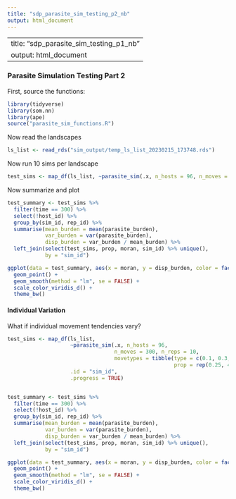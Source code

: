 ```yaml
---
title: "sdp_parasite_sim_testing_p2_nb"
output: html_document
---
```


---
title: "sdp_parasite_sim_testing_p1_nb"
output: html_document
---

### Parasite Simulation Testing Part 2

First, source the functions:

```r
library(tidyverse)
library(som.nn)
library(ape)
source("parasite_sim_functions.R")
```

Now read the landscapes

```r

ls_list <- read_rds("sim_output/temp_ls_list_20230215_173748.rds")

```

Now run 10 sims per landscape

```r

test_sims <- map_df(ls_list, ~parasite_sim(.x, n_hosts = 96, n_moves = 300, n_reps = 10), .id = "sim_id", .progress = TRUE)
```

Now summarize and plot

```r
test_summary <- test_sims %>%
  filter(time == 300) %>%
  select(!host_id) %>%
  group_by(sim_id, rep_id) %>%
  summarise(mean_burden = mean(parasite_burden),
            var_burden = var(parasite_burden),
            disp_burden = var_burden / mean_burden) %>%
  left_join(select(test_sims, prop, moran, sim_id) %>% unique(), 
            by = "sim_id")

ggplot(data = test_summary, aes(x = moran, y = disp_burden, color = factor(prop))) +
  geom_point() +
  geom_smooth(method = "lm", se = FALSE) +
  scale_color_viridis_d() +
  theme_bw()

```

#### Individual Variation

What if individual movement tendencies vary?

```r
test_sims <- map_df(ls_list, 
                    ~parasite_sim(.x, n_hosts = 96, 
                                  n_moves = 300, n_reps = 10,
                                  movetypes = tibble(type = c(0.1, 0.3, 0.5, 0.7),
                                                     prop = rep(0.25, 4))),
                    .id = "sim_id", 
                    .progress = TRUE)


test_summary <- test_sims %>%
  filter(time == 300) %>%
  select(!host_id) %>%
  group_by(sim_id, rep_id) %>%
  summarise(mean_burden = mean(parasite_burden),
            var_burden = var(parasite_burden),
            disp_burden = var_burden / mean_burden) %>%
  left_join(select(test_sims, prop, moran, sim_id) %>% unique(), 
            by = "sim_id")

ggplot(data = test_summary, aes(x = moran, y = disp_burden, color = factor(prop))) +
  geom_point() +
  geom_smooth(method = "lm", se = FALSE) +
  scale_color_viridis_d() +
  theme_bw()
```
